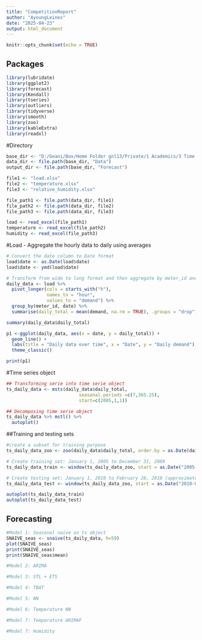 ```yaml
---
title: "CompetitionReport"
author: "AyoungLeines"
date: "2025-04-23"
output: html_document
---
```


```r
knitr::opts_chunk$set(echo = TRUE)
```

## Packages

```r
library(lubridate)
library(ggplot2)
library(forecast)  
library(Kendall)
library(tseries)
library(outliers)
library(tidyverse)
library(smooth)
library(zoo)
library(kableExtra)
library(readxl)
```

#Directory

```r
base_dir <- "D:/Geani/Box/Home Folder gnl13/Private/1 Academics/3 Time series/AyoungLeines_ENV797_TSA_ForecastCompetition_S25" # Update this
data_dir <- file.path(base_dir, "Data")
output_dir <- file.path(base_dir, "Forecast")

file1 <- "load.xlsx"
file2 <- "temperature.xlsx"
file3 <- "relative_humidity.xlsx"

file_path1 <- file.path(data_dir, file1)
file_path2 <- file.path(data_dir, file2)
file_path3 <- file.path(data_dir, file3)

load <- read_excel(file_path1)
temperature <- read_excel(file_path2)
humidity <- read_excel(file_path3)

```

#Load - Aggregate the hourly data to daily using averages

```r
# Convert the date column to Date format
load$date <- as.Date(load$date)
load$date <- ymd(load$date)

# Transform from wide to long format and then aggregate by meter_id and date
daily_data <- load %>%
  pivot_longer(cols = starts_with("h"), 
               names_to = "hour", 
               values_to = "demand") %>%
  group_by(meter_id, date) %>%
  summarise(daily_total = mean(demand, na.rm = TRUE), .groups = "drop")

summary(daily_data$daily_total)

p1 <-ggplot(daily_data, aes(x = date, y = daily_total)) +
  geom_line() +
  labs(title = "Daily data over time", x = "Date", y = "Daily demand") +
  theme_classic()

print(p1)
```

#Time series object

```r

## Transforming serie into time serie object
ts_daily_data <- msts(daily_data$daily_total, 
                           seasonal.periods =c(7,365.25),
                           start=c(2005,1,1))

## Decomposing time serie object
ts_daily_data %>% mstl() %>%
  autoplot()

```


##Training and testing sets

```r

#create a subset for training purpose
ts_daily_data_zoo <- zoo(daily_data$daily_total, order.by = as.Date(daily_data$date))

# Create training set: January 1, 2005 to December 31, 2009
ts_daily_data_train <- window(ts_daily_data_zoo, start = as.Date("2005-01-01"), end = as.Date("2009-12-31"))

# Create testing set: January 1, 2010 to February 28, 2010 (approximately 59 days)
ts_daily_data_test <- window(ts_daily_data_zoo, start = as.Date("2010-01-01"), end = as.Date("2010-02-28"))

autoplot(ts_daily_data_train)
autoplot(ts_daily_data_test)
```
## Forecasting

```r
#Model 1: Seasonal naive on ts object
SNAIVE_seas <- snaive(ts_daily_data, h=59)
plot(SNAIVE_seas)
print(SNAIVE_seas)
print(SNAIVE_seas$mean)
```


```r
#Model 2: ARIMA

```

```r
#Model 3: STL + ETS

```

```r
#Model 4: TBAT

```

```r
#Model 5: NN

```

```r
#Model 6: Temperature NN

```

```r
#Model 7: Temperature ARIMAF

```

```r
#Model 7: Humidity

```
